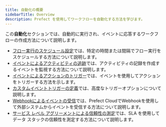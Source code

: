```yaml
---
title: 自動化の概要
sidebarTitle: Overview
description: Prefect を使用してワークフローを自動化する方法を学びます。
---
```


この**自動化**セクションでは、自動的に実行され、イベントに応答するワークフローの作成方法について説明します。

- [フロー実行のスケジュール設定](/v3/automate/add-schedules/)では、特定の時間または間隔でフロー実行をスケジュールする方法について説明します。
- [イベントによるアクティビティの追跡](/v3/automate/events/events/)では、アクティビティの記録を作成するイベントを監視する方法について説明します。
- [イベントによるアクションのトリガー](/v3/automate/events/automations-triggers/)では、イベントを使用してアクションをトリガーする方法を示します。
- [カスタムイベントトリガーの定義](/v3/automate/events/custom-triggers/)では、高度なトリガーオプションについて説明します。
- [Webhookによるイベントの受信](/v3/automate/events/webhook-triggers/)では、Prefect CloudでWebhookを使用して外部システムからイベントを受信する方法について説明します。
- [サービス レベル アグリーメントによる信頼性の測定](/v3/automate/events/slas/)では、SLA を使用してデータ スタックの信頼性を測定する方法について説明します。